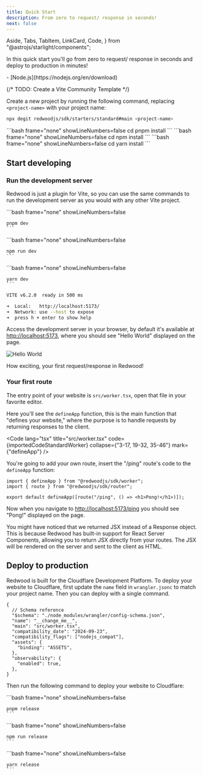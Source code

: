 ```yaml
---
title: Quick Start
description: From zero to request/ response in seconds!
next: false
---
```


  Aside,
  Tabs,
  TabItem,
  LinkCard,
  Code,
} from "@astrojs/starlight/components";


In this quick start you'll go from zero to request/ response in seconds and deploy to production in minutes!

<Aside type="note" title="System requirements">
  - [Node.js](https://nodejs.org/en/download)
</Aside>

{/* TODO: Create a Vite Community Template */}

Create a new project by running the following command, replacing `<project-name>` with your project name:

```bash showLineNumbers=false
npx degit redwoodjs/sdk/starters/standard#main <project-name>
```

<Tabs syncKey="package-manager">
  <TabItem label="pnpm">
    ```bash frame="none" showLineNumbers=false
    cd <project-name>
    pnpm install
    ```
  </TabItem>
  <TabItem label="npm">
    ```bash frame="none" showLineNumbers=false  
    cd <project-name>
    npm install
    ```
  </TabItem>
  <TabItem label="yarn">
    ```bash frame="none" showLineNumbers=false
    cd <project-name>
    yarn install
    ```
  </TabItem>
</Tabs>

## Start developing

### Run the development server

Redwood is just a plugin for Vite, so you can use the same commands to run the development server as you would with any other Vite project.

<Tabs syncKey="package-manager">
  <TabItem label="pnpm">
    ```bash frame="none" showLineNumbers=false

    pnpm dev
    ```

  </TabItem>
  <TabItem label="npm">
    ```bash frame="none" showLineNumbers=false

    npm run dev
    ```

  </TabItem>
  <TabItem label="yarn">
    ```bash frame="none" showLineNumbers=false
    
    yarn dev
    ```
  </TabItem>
</Tabs>

```bash frame="none" showLineNumbers=false
VITE v6.2.0  ready in 500 ms

➜  Local:   http://localhost:5173/
➜  Network: use --host to expose
➜  press h + enter to show help
```

Access the development server in your browser, by default it's available at [http://localhost:5173](http://localhost:5173),
where you should see "Hello World" displayed on the page.

![Hello World](./images/hello-world.png)

How exciting, your first request/response in Redwood!

### Your first route

The entry point of your website is `src/worker.tsx`, open that file in your favorite editor.

Here you'll see the `defineApp` function, this is the main function that "defines your website," where the purpose is to handle requests by returning responses to the client.

<Code
  lang="tsx"
  title="src/worker.tsx"
  code={importedCodeStandardWorker}
  collapse={"3-17, 19-32, 35-46"}
  mark={"defineApp"}
/>

You're going to add your own route, insert the "/ping" route's code to the `defineApp` function:

```tsx title="src/worker.tsx" ins={5}
import { defineApp } from "@redwoodjs/sdk/worker";
import { route } from "@redwoodjs/sdk/router";

export default defineApp([route("/ping", () => <h1>Pong!</h1>)]);
```

Now when you navigate to [http://localhost:5173/ping](http://localhost:5173/ping) you should see "Pong!" displayed on the page.

<Aside type="tip">
  You might have noticed that we returned JSX instead of a Response object. This
  is because Redwood has built-in support for React Server Components, allowing
  you to return JSX directly from your routes. The JSX will be rendered on the
  server and sent to the client as HTML.
</Aside>

## Deploy to production

Redwood is built for the Cloudflare Development Platform. To deploy your website to Cloudflare, first update the `name` field in `wrangler.jsonc` to match your project name. Then you can deploy with a single command.

```jsonc title="wrangler.jsonc" del="__change_me__"
{
  // Schema reference
  "$schema": "./node_modules/wrangler/config-schema.json",
  "name": "__change_me__",
  "main": "src/worker.tsx",
  "compatibility_date": "2024-09-23",
  "compatibility_flags": ["nodejs_compat"],
  "assets": {
    "binding": "ASSETS",
  },
  "observability": {
    "enabled": true,
  },
}
```

Then run the following command to deploy your website to Cloudflare:

<Tabs syncKey="package-manager">
  <TabItem label="pnpm">
    ```bash frame="none" showLineNumbers=false
    
    pnpm release
    ```
  </TabItem>
  <TabItem label="npm">
    ```bash frame="none" showLineNumbers=false

    npm run release
    ```

  </TabItem>
  <TabItem label="yarn">
    ```bash frame="none" showLineNumbers=false
    
    yarn release
    ```
  </TabItem>
</Tabs>

<LinkCard
  title="What's next?"
  description="Learn everything you need to know to build webapps with Redwood!"
  href="/core/overview"
/>
